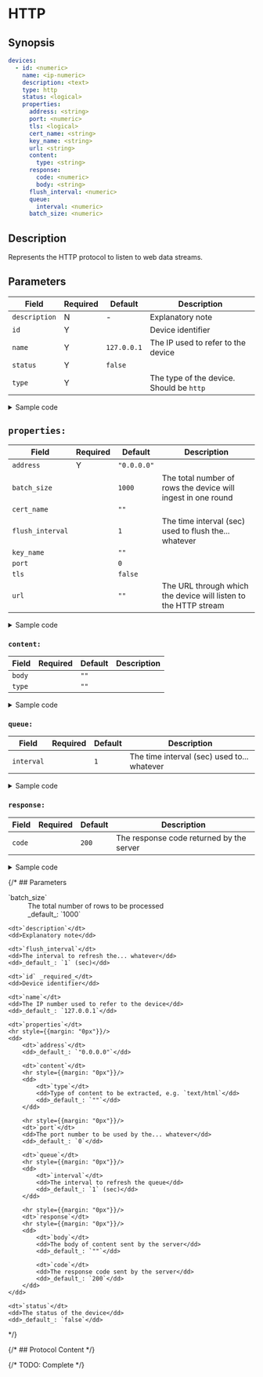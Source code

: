 # HTTP

## Synopsis

```yaml
devices:
  - id: <numeric>
    name: <ip-numeric>
    description: <text>
    type: http
    status: <logical>
    properties:
      address: <string>
      port: <numeric>
      tls: <logical>
      cert_name: <string>
      key_name: <string>
      url: <string>
      content:
        type: <string>
      response:
        code: <numeric>
        body: <string>
      flush_interval: <numeric>
      queue:
        interval: <numeric>
      batch_size: <numeric>
```

## Description

Represents the HTTP protocol to listen to web data streams.

## Parameters

|Field|Required|Default|Description|
|---|---|---|---|
|`description`|N|-|Explanatory note|
|`id`|Y||Device identifier|
|`name`|Y|`127.0.0.1`|The IP used to refer to the device|
|`status`|Y|`false`||
|`type`|Y||The type of the device. Should be `http`|

<details>
<summary>Sample code</summary>
```yaml
```
</details>

## `properties:`

|Field|Required|Default|Description|
|---|---|---|---|
|`address`|Y|`"0.0.0.0"`||
|`batch_size`||`1000`|The total number of rows the device will ingest in one round|
|`cert_name`||`""`||
|`flush_interval`||`1`|The time interval (sec) used to flush the... whatever|
|`key_name`||`""`||
|`port`||`0`||
|`tls`||`false`||
|`url`||`""`|The URL through which the device will listen to the HTTP stream|

<details>
<summary>Sample code</summary>
```yaml
```
</details>

### `content:`

|Field|Required|Default|Description|
|---|---|---|---|
|`body`||`""`||
|`type`||`""`||

<details>
<summary>Sample code</summary>
```yaml
```
</details>

### `queue:`

|Field|Required|Default|Description|
|---|---|---|---|
|`interval`||`1`|The time interval (sec) used to... whatever|

<details>
<summary>Sample code</summary>
```yaml
```
</details>

### `response:`

|Field|Required|Default|Description|
|---|---|---|---|
|`code`||`200`|The response code returned by the server|

<details>
<summary>Sample code</summary>
```yaml
```
</details>

{/* ## Parameters

<dl>
	<dt>`batch_size`</dt>
	<dd>The total number of rows to be processed</dd>
	<dd>_default_: `1000`</dd>

	<dt>`description`</dt>
	<dd>Explanatory note</dd>

	<dt>`flush_interval`</dt>
	<dd>The interval to refresh the... whatever</dd>
	<dd>_default_: `1` (sec)</dd>

	<dt>`id` _required_</dt>
	<dd>Device identifier</dd>

	<dt>`name`</dt>
	<dd>The IP number used to refer to the device</dd>
	<dd>_default_: `127.0.0.1`</dd>

	<dt>`properties`</dt>
	<hr style={{margin: "0px"}}/>
	<dd>
		<dt>`address`</dt>
		<dd>_default_: `"0.0.0.0"`</dd>

		<dt>`content`</dt>
    	<hr style={{margin: "0px"}}/>
		<dd>
			<dt>`type`</dt>
			<dd>Type of content to be extracted, e.g. `text/html`</dd>
			<dd>_default_: `""`</dd>
		</dd>

    	<hr style={{margin: "0px"}}/>
		<dt>`port`</dt>
		<dd>The port number to be used by the... whatever</dd>
		<dd>_default_: `0`</dd>

		<dt>`queue`</dt>
		<hr style={{margin: "0px"}}/>
		<dd>
			<dt>`interval`</dt>
			<dd>The interval to refresh the queue</dd>
			<dd>_default_: `1` (sec)</dd>
		</dd>

    	<hr style={{margin: "0px"}}/>
		<dt>`response`</dt>
		<hr style={{margin: "0px"}}/>
		<dd>
			<dt>`body`</dt>
			<dd>The body of content sent by the server</dd>
			<dd>_default_: `""`</dd>

			<dt>`code`</dt>
			<dd>The response code sent by the server</dd>
			<dd>_default_: `200`</dd>
		</dd>
	</dd>

	<dt>`status`</dt>
	<dd>The status of the device</dd>
	<dd>_default_: `false`</dd>

</dl> */}

{/* ## Protocol Content */}

{/* TODO: Complete */}
